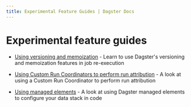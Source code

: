 ```yaml
---
title: Experimental Feature Guides | Dagster Docs
---
```


# Experimental feature guides

- [Using versioning and memoization](/guides/dagster/memoization) - Learn to use Dagster's versioning and memoization features in job re-execution

- [Using Custom Run Coordinators to perform run attribution](/guides/dagster/run-attribution) - A look at using a Custom Run Coordinator to perform run attribution

- [Using managed elements](/guides/dagster/managed-elements) - A look at using Dagster managed elements to configure your data stack in code
